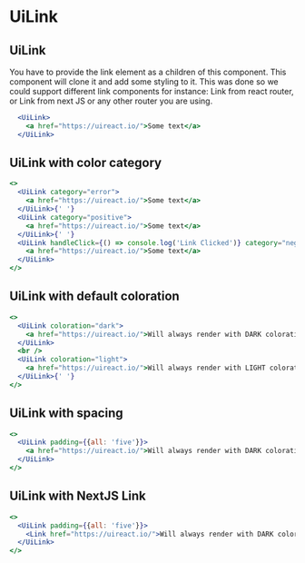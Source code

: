 

# UiLink

<Metadata packageName='text' packageJson={packageJson} description='Component to wrap links and provide it with proper styling.' includeInformation />


## UiLink

You have to provide the link element as a children of this component. This component will clone it and add some styling to it. This was done so we could support different link components for instance: Link from react router, or Link from next JS or any other router you are using.

```jsx live scope={{UiLink}}
  <UiLink>
    <a href="https://uireact.io/">Some text</a>
  </UiLink>
```

## UiLink with color category

```jsx live scope={{UiLink}}
<>
  <UiLink category="error">
    <a href="https://uireact.io/">Some text</a>
  </UiLink>{' '}
  <UiLink category="positive">
    <a href="https://uireact.io/">Some text</a>
  </UiLink>{' '}
  <UiLink handleClick={() => console.log('Link Clicked')} category="negative" fontStyle="italic">
    <a href="https://uireact.io/">Some text</a>
  </UiLink>
</>
```

## UiLink with default coloration

```jsx live scope={{UiLink}}
<>
  <UiLink coloration="dark">
    <a href="https://uireact.io/">Will always render with DARK coloration</a>
  </UiLink>
  <br />
  <UiLink coloration="light">
    <a href="https://uireact.io/">Will always render with LIGHT coloration</a>
  </UiLink>{' '}
</>
```

## UiLink with spacing

```jsx live scope={{UiLink}}
<>
  <UiLink padding={{all: 'five'}}>
    <a href="https://uireact.io/">Will always render with DARK coloration</a>
  </UiLink>
</>
```

## UiLink with NextJS Link

```jsx live scope={{UiLink, Link}}
<>
  <UiLink padding={{all: 'five'}}>
    <Link href="https://uireact.io/">Will always render with DARK coloration</Link>
  </UiLink>
</>
```
